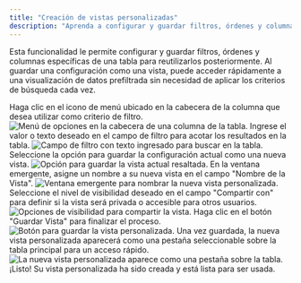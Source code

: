 ```yaml
---
title: "Creación de vistas personalizadas"
description: "Aprenda a configurar y guardar filtros, órdenes y columnas específicas de una tabla como una vista personalizada para reutilizarla fácilmente."
---
```


Esta funcionalidad le permite configurar y guardar filtros, órdenes y columnas específicas de una tabla para reutilizarlos posteriormente. Al guardar una configuración como una vista, puede acceder rápidamente a una visualización de datos prefiltrada sin necesidad de aplicar los criterios de búsqueda cada vez.

<Steps>
<Step title="Abrir el menú de la columna">
  Haga clic en el icono de menú ubicado en la cabecera de la columna que desea utilizar como criterio de filtro.

  <Frame>
    <img src="https://files-public-web.s3-us-west-2.amazonaws.com/1978/video_screenshots/2025/08/20/screenshot_1755714352_0_68a6133063753.jpg" alt="Menú de opciones en la cabecera de una columna de la tabla." />
  </Frame>
</Step>

<Step title="Aplicar un filtro">
  Ingrese el valor o texto deseado en el campo de filtro para acotar los resultados en la tabla.

  <Frame>
    <img src="https://files-public-web.s3-us-west-2.amazonaws.com/1978/video_screenshots/2025/08/20/screenshot_1755714352_1_68a61330a0440.jpg" alt="Campo de filtro con texto ingresado para buscar en la tabla." />
  </Frame>
</Step>

<Step title="Guardar la configuración de la vista">
  Seleccione la opción para guardar la configuración actual como una nueva vista.

  <Frame>
    <img src="https://files-public-web.s3-us-west-2.amazonaws.com/1978/video_screenshots/2025/08/20/screenshot_1755714352_2_68a61330d8984.jpg" alt="Opción para guardar la vista actual resaltada." />
  </Frame>
</Step>

<Step title="Asignar un nombre">
  En la ventana emergente, asigne un nombre a su nueva vista en el campo "Nombre de la Vista".

  <Frame>
    <img src="https://files-public-web.s3-us-west-2.amazonaws.com/1978/video_screenshots/2025/08/20/screenshot_1755714353_3_68a613310c19a.jpg" alt="Ventana emergente para nombrar la nueva vista personalizada." />
  </Frame>
</Step>

<Step title="Definir la visibilidad">
  Seleccione el nivel de visibilidad deseado en el campo "Compartir con" para definir si la vista será privada o accesible para otros usuarios.

  <Frame>
    <img src="https://files-public-web.s3-us-west-2.amazonaws.com/1978/video_screenshots/2025/08/20/screenshot_1755714353_4_68a613314def8.jpg" alt="Opciones de visibilidad para compartir la vista." />
  </Frame>
</Step>

<Step title="Confirmar y guardar">
  Haga clic en el botón "Guardar Vista" para finalizar el proceso.

  <Frame>
    <img src="https://files-public-web.s3-us-west-2.amazonaws.com/1978/video_screenshots/2025/08/20/screenshot_1755714353_5_68a6133184e8b.jpg" alt="Botón para guardar la vista personalizada." />
  </Frame>
</Step>

<Step title="Verificar la nueva vista">
  Una vez guardada, la nueva vista personalizada aparecerá como una pestaña seleccionable sobre la tabla principal para un acceso rápido.
  
  <Frame>
    <img src="https://files-public-web.s3-us-west-2.amazonaws.com/1978/video_screenshots/2025/08/20/screenshot_1755714353_6_68a61331ac51c.jpg" alt="La nueva vista personalizada aparece como una pestaña sobre la tabla." />
  </Frame>

  <Check>
  ¡Listo! Su vista personalizada ha sido creada y está lista para ser usada.
  </Check>
</Step>
</Steps>